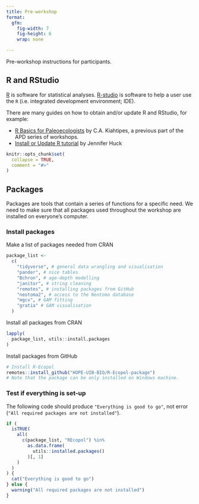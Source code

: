 ```yaml
---
title: Pre-workshop
format: 
  gfm:
    fig-width: 7
    fig-height: 6
    wrap: none

---
```


Pre-workshop instructions for participants.  

## R and RStudio

[R](https://en.wikipedia.org/wiki/R_(programming_language)) is software for statistical analyses.
[R-studio](https://posit.co/products/open-source/rstudio/) is software to help a user use the `R` (i.e. integrated development environment; IDE). 

There are many guides on how to obtain and/or update R and RStudio, for example:

- [R Basics for Paleoecologists](https://ckiahtipes.github.io/) by C.A. Kiahtipes, a previous part of the APD series of workshops. 
- [Install or Update R tutorial](https://jennhuck.github.io/workshops/install_update_R.html) by Jennifer Huck
 

```r
knitr::opts_chunk$set(
  collapse = TRUE,
  comment = "#>"
)
```

## Packages 

Packages are tools that contain a series of functions for a specific need.
We need to make sure that all packages used throughout the workshop are installed on everyone's computer.

### Install packages

Make a list of packages needed from CRAN

```r
package_list <-
  c(
    "tidyverse", # general data wrangling and visualisation
    "pander", # nice tables
    "Bchron", # age-depth modelling
    "janitor", # string cleaning
    "remotes", # installing packages from GitHub
    "neotoma2", # access to the Neotoma database
    "mgcv", # GAM fitting
    "gratia" # GAM visualisation
  )
```

Install all packages from CRAN

```r
lapply(
  package_list, utils::install.packages
)
```

Install packages from GitHub

```r
# Install R-Ecopol
remotes::install_github("HOPE-UIB-BIO/R-Ecopol-package")
# Note that the package can be only installed on Windows machine. 
```

### Test if everything is set-up

The following code should produce `"Everything is good to go"`, not error (`"All required packages are not installed"`). 

```r
if (
  isTRUE(
    all(
      c(package_list, "REcopol") %in%
        as.data.frame(
          utils::installed.packages()
        )[, 1]
    )
  )
) {
  cat("Everything is good to go")
} else {
  warning("All required packages are not installed")
}
```